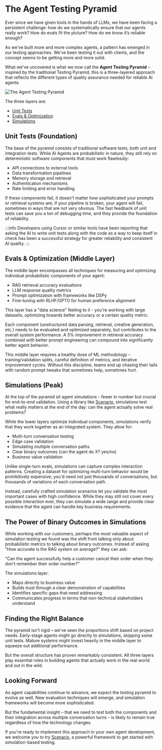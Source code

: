 
# The Agent Testing Pyramid

<Authors authors="@_rchaves_" date="2025-06-25" />

Ever since we have given tools in the hands of LLMs, we have been facing a persistent challenge: how do we systematically ensure that our agents really work? How do evals fit the picture? How do we know it’s reliable enough?

As we've built more and more complex agents, a pattern has emerged in our testing approaches. We’ve been testing it out with clients, and the concept seems to be getting more and more solid.

What we've uncovered is what we now call the **Agent Testing Pyramid** – inspired by the traditional Testing Pyramid, this is a three-layered approach that reflects the different types of quality assurance needed for reliable AI agents.

![The Agent Testing Pyramid](/images/agent-testing-pyramid.png)

The three layers are:

- [Unit Tests](#unit-tests-foundation)
- [Evals & Optimization](#evals--optimization-middle-layer)
- [Simulations](#simulations-peak)

## **Unit Tests (Foundation)**

The base of the pyramid consists of traditional software tests, both unit and integration tests. While AI Agents are probabilistic in nature, they still rely on deterministic software components that must work flawlessly:

- API connections to external tools
- Data transformation pipelines
- Memory storage and retrieval
- Authentication mechanisms
- Rate limiting and error handling

If these components fail, it doesn't matter how sophisticated your prompts or retrieval systems are; if your pipeline is broken, your agent will fail, sometimes in ways that are not very obvious. The fast feedback of unit tests can save you a ton of debugging time, and they provide the foundation of reliability.

:::info
Developers using Cursor or similar tools have been reporting that asking the AI to write unit tests along with the code as a way to keep itself in check has been a successful strategy for greater reliability and consistent AI quality.
:::

## **Evals & Optimization (Middle Layer)**

The middle layer encompasses all techniques for measuring and optimizing individual probabilistic components of your agent:

- RAG retrieval accuracy evaluations
- LLM response quality metrics
- Prompt optimization with frameworks like DSPy
- Fine-tuning with RLHF/GPTO for human preference alignment

This layer has a "data science" feeling to it - you're working with large datasets, optimizing towards better accuracy or a certain quality metric.

Each component (unstructured data parsing, retrieval, creative generation, etc.) needs to be evaluated and optimized separately, but contributes to the overall system performance. A 5% improvement in retrieval accuracy combined with better prompt engineering can compound into significantly better agent behavior.

This middle layer requires a healthy dose of ML methodology – training/validation splits, careful definition of metrics, and iterative improvement cycles. Without this discipline, teams end up chasing their tails with random prompt tweaks that sometimes help, sometimes hurt.

## **Simulations (Peak)**

At the top of the pyramid sit agent simulations - fewer in number but crucial for end-to-end validation. Using a library like [Scenario](https://github.com/langwatch/scenario), simulations test what really matters at the end of the day: can the agent actually solve real problems?

While the lower layers optimize individual components, simulations verify that they work together as an integrated system. They allow for:

- Multi-turn conversation testing
- Edge case validation
- Simulating multiple conversation paths
- Clear binary outcomes (can the agent do X? yes/no)
- Business value validation

Unlike single-turn evals, simulations can capture complex interaction patterns. Creating a dataset for optimizing multi-turn behavior would be prohibitively expensive; you'd need not just thousands of conversations, but thousands of variations of each conversation path.

Instead, carefully crafted simulation scenarios let you validate the most important cases with high confidence. While they may still not cover every possible interaction ever, they can simulate a wide range and provide clear evidence that the agent can handle key business requirements.

## **The Power of Binary Outcomes in Simulations**

While working with our customers, perhaps the most valuable aspect of simulation testing we found was the shift from talking only about probabilistic metrics to talking about binary outcomes. Instead of asking "How accurate is the RAG system on average?" they can ask:

"Can the agent successfully help a customer cancel their order when they don't remember their order number?"

The simulations layer:

- Maps directly to business value
- Builds trust through a clear demonstration of capabilities
- Identifies specific gaps that need addressing
- Communicates progress in terms that non-technical stakeholders understand

## **Finding the Right Balance**

The pyramid isn't rigid – we've seen the proportions shift based on project needs. Early-stage agents might go directly to simulations, skipping some unit tests. Mature systems might invest heavily in the middle layer to squeeze out additional performance.

But the overall structure has proven remarkably consistent. All three layers play essential roles in building agents that actually work in the real world and out in the wild.

## **Looking Forward**

As agent capabilities continue to advance, we expect the testing pyramid to evolve as well. New evaluation techniques will emerge, and simulation frameworks will become more sophisticated.

But the fundamental insight – that we need to test both the components and their integration across multiple conversation turns – is likely to remain true regardless of how the technology changes.

If you're ready to implement this approach in your own agent development, we welcome you to try [Scenario](https://github.com/langwatch/scenario), a powerful framework to get started with simulation-based testing.
